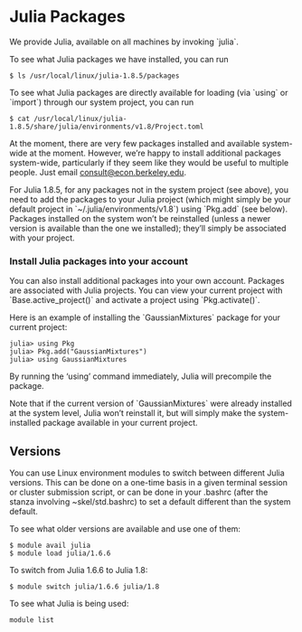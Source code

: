 # Julia Packages

We provide Julia, available on all machines by invoking \`julia\`.

To see what Julia packages we have installed, you can run

    $ ls /usr/local/linux/julia-1.8.5/packages

To see what Julia packages are directly available for loading (via
\`using\` or \`import\`) through our system project, you can run

    $ cat /usr/local/linux/julia-1.8.5/share/julia/environments/v1.8/Project.toml

At the moment, there are very few packages installed and available
system-wide at the moment. However, we're happy to install additional
packages system-wide, particularly if they seem like they would be
useful to multiple people. Just email <consult@econ.berkeley.edu>.

For Julia 1.8.5, for any packages not in the system project (see above),
you need to add the packages to your Julia project (which might simply
be your default project in \`~/.julia/environments/v1.8\`) using
\`Pkg.add\` (see below). Packages installed on the system won't be
reinstalled (unless a newer version is available than the one we
installed); they'll simply be associated with your project.

### Install Julia packages into your account

You can also install additional packages into your own account. Packages
are associated with Julia projects. You can view your current project
with \`Base.active\_project()\` and activate a project using
\`Pkg.activate()\`.

Here is an example of installing the \`GaussianMixtures\` package for
your current project:

    julia> using Pkg
    julia> Pkg.add("GaussianMixtures")
    julia> using GaussianMixtures

By running the 'using' command immediately, Julia will precompile the
package.

Note that if the current version of \`GaussianMixtures\` were already
installed at the system level, Julia won't reinstall it, but will simply
make the system-installed package available in your current project.

Versions
--------

You can use Linux environment modules to switch between different Julia
versions. This can be done on a one-time basis in a given terminal
session or cluster submission script, or can be done in your .bashrc
(after the stanza involving ~skel/std.bashrc) to set a default different
than the system default.

To see what older versions are available and use one of them:

    $ module avail julia
    $ module load julia/1.6.6

To switch from Julia 1.6.6 to Julia 1.8:

    $ module switch julia/1.6.6 julia/1.8

To see what Julia is being used:

    module list


